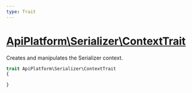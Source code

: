 ```yaml
---
type: Trait
---
```


# [ApiPlatform\Serializer\ContextTrait](/docs/reference/Serializer/ContextTrait)

Creates and manipulates the Serializer context.


```php
trait ApiPlatform\Serializer\ContextTrait
{

}
```